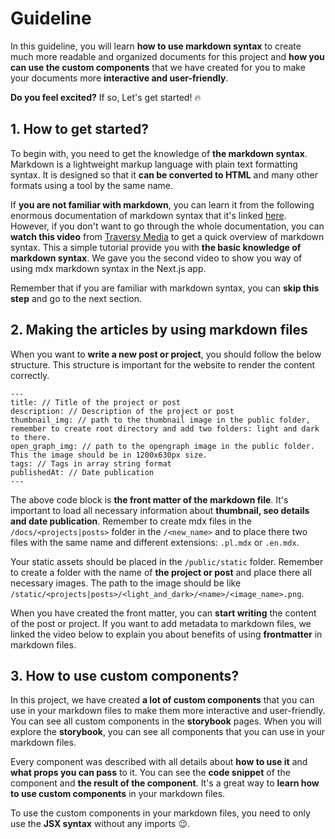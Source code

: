 
# Guideline

In this guideline, you will learn **how to use markdown syntax** to create much more readable and organized documents for this project and **how you can use the custom components** that we have created for you to make your documents more **interactive and user-friendly**.

<Ratio
  className="overflow-hidden rounded-2xl border border-zinc-200 shadow-md ring-2 ring-zinc-200/50"
  withoutThemeMode
  src="/static/assets/storybook/guideline/banner.png"
  alt="Damian Werens - Guideline"
  resolution="4:1"
/>

**Do you feel excited?** If so, Let's get started! 🔥

## **1. How to get started?**

To begin with, you need to get the knowledge of **the markdown syntax**. Markdown is a lightweight markup language with plain text formatting syntax. It is designed so that it **can be converted to HTML** and many other formats using a tool by the same name.

If **you are not familiar with markdown**, you can learn it from the following enormous documentation of markdown syntax that it's linked [here](https://www.markdownguide.org/getting-started/). However, if you don't want to go through the whole documentation, you can **watch this video** from [Traversy Media](https://www.youtube.com/watch?v=HUBNt18RFbo) to get a quick overview of markdown syntax. This a simple tutorial provide you with **the basic knowledge of markdown syntax**. We gave you the second video to show you way of using mdx markdown syntax in the Next.js app.

<Grid>
  <YoutubePlayer src="https://www.youtube.com/embed/HUBNt18RFbo" />
  <YoutubePlayer src="https://www.youtube.com/embed/0aaxLidatlI" />
</Grid>

Remember that if you are familiar with markdown syntax, you can **skip this step** and go to the next section.

## **2. Making the articles by using markdown files**

When you want to **write a new post or project**, you should follow the below structure. This structure is important for the website to render the content correctly.

```mdx
---
title: // Title of the project or post
description: // Description of the project or post
thumbnail_img: // path to the thumbnail image in the public folder, remember to create root directory and add two folders: light and dark to there.
open_graph_img: // path to the opengraph image in the public folder. This the image should be in 1200x630px size.
tags: // Tags in array string format
publishedAt: // Date publication
---
```

The above code block is **the front matter of the markdown file**. It's important to load all necessary information about **thumbnail, seo details and date publication**. Remember to create mdx files in the `/docs/<projects|posts>` folder in the `/<new_name>` and to place there two files with the same name and different extensions: `.pl.mdx` or `.en.mdx`.

Your static assets should be placed in the `/public/static` folder. Remember to create a folder with the name of **the project or post** and place there all necessary images. The path to the image should be like `/static/<projects|posts>/<light_and_dark>/<name>/<image_name>.png`.

When you have created the front matter, you can **start writing** the content of the post or project. If you want to add metadata to markdown files, we linked the video below to explain you about benefits of using **frontmatter** in markdown files.

<YoutubePlayer src="https://www.youtube.com/embed/kLKgLoGOs1E" />

## **3. How to use custom components?**

In this project, we have created **a lot of custom components** that you can use in your markdown files to make them more interactive and user-friendly. You can see all custom components in the **storybook** pages. When you will explore the **storybook**, you can see all components that you can use in your markdown files.

Every component was described with all details about **how to use it** and **what props you can pass** to it. You can see the **code snippet** of the component and **the result of the component**. It's a great way to **learn how to use custom components** in your markdown files.

To use the custom components in your markdown files, you need to only use the **JSX syntax** without any imports 😉.
